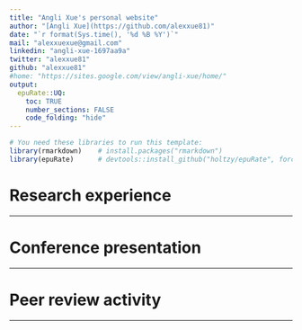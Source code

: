 ```yaml
---
title: "Angli Xue's personal website"
author: "[Angli Xue](https://github.com/alexxue81)"
date: "`r format(Sys.time(), '%d %B %Y')`"
mail: "alexxuexue@gmail.com"
linkedin: "angli-xue-1697aa9a"
twitter: "alexxue81"
github: "alexxue81"
#home: "https://sites.google.com/view/angli-xue/home/"
output:
  epuRate::UQ:
    toc: TRUE
    number_sections: FALSE
    code_folding: "hide"
---
```


```r
# You need these libraries to run this template:
library(rmarkdown)    # install.packages("rmarkdown")
library(epuRate)      # devtools::install_github("holtzy/epuRate", force=TRUE)
```


# Research experience
***


# Conference presentation
***

# Peer review activity
***
